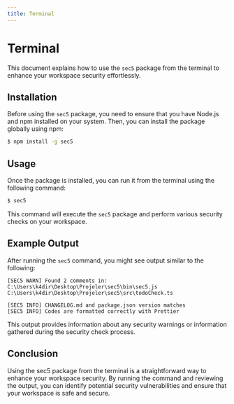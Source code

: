 ```yaml
---
title: Terminal
---
```


# Terminal

This document explains how to use the `sec5` package from the terminal to enhance your workspace security effortlessly.

## Installation

Before using the `sec5` package, you need to ensure that you have Node.js and npm installed on your system. Then, you can install the package globally using npm:

```bash
$ npm install -g sec5
```

## Usage

Once the package is installed, you can run it from the terminal using the following command:

```bash
$ sec5
```

This command will execute the `sec5` package and perform various security checks on your workspace.

## Example Output

After running the `sec5` command, you might see output similar to the following:

```
[SEC5 WARN] Found 2 comments in:
C:\Users\k4dir\Desktop\Projeler\sec5\bin\sec5.js
C:\Users\k4dir\Desktop\Projeler\sec5\src\todoCheck.ts

[SEC5 INFO] CHANGELOG.md and package.json version matches
[SEC5 INFO] Codes are formatted correctly with Prettier
```

This output provides information about any security warnings or information gathered during the security check process.

## Conclusion

Using the sec5 package from the terminal is a straightforward way to enhance your workspace security. By running the command and reviewing the output, you can identify potential security vulnerabilities and ensure that your workspace is safe and secure.
